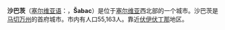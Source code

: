 {{Infobox Settlement
| name = 沙巴茨<br />Шабац
| image_skyline = 
| imagesize = 
| image_caption = 
| image_flag = 
| image_shield = 
| pushpin_map = Serbia
| pushpin_label_position = bottom
| subdivision_type = 国家
| subdivision_name = {{SRB}}
| subdivision_type1 = [[塞尔维亚行政区划|州]]
| subdivision_name1 = [[马切万州|马切万州]]
| elevation_m = 
| elevation_ft = 
| area_total_km2 = 795
| population_as_of = 2002年
| population_total = 55163
| population_density_km2 = auto
| timezone = [[欧洲中部时间|CET]]
| utc_offset = +1
| timezone_DST = [[欧洲中部夏令时间|CEST]]
| utc_offset_DST = +2
| latd = 44
| latm = 45
| lats =
| latNS = N
| longd = 19
| longm = 42
| longs =
| longEW = E
| postal_code_type = 
| postal_code = 
| website = http://www.sabac.org/
}}
'''沙巴茨'''（[[塞尔维亚语|塞尔维亚语]]：'''{{lang|sr|Шабац}}'''，'''Šabac'''）是位于[[塞尔维亚|塞尔维亚]]西北部的一个城市。沙巴茨是[[马切万州|马切万州]]的首府城市。市内有人口55,163人。靠近[[伏伊伏丁那|伏伊伏丁那]]地区。


{{Serbia-stub}}
{{塞爾維亞城市}}